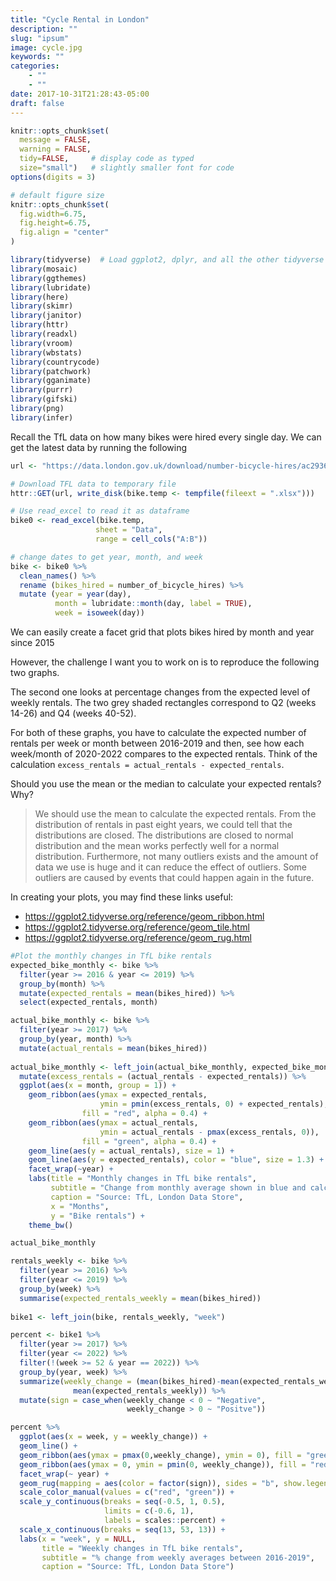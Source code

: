 ```yaml
---
title: "Cycle Rental in London"
description: ""
slug: "ipsum"
image: cycle.jpg
keywords: ""
categories: 
    - ""
    - ""
date: 2017-10-31T21:28:43-05:00
draft: false
---
```

```r
knitr::opts_chunk$set(
  message = FALSE, 
  warning = FALSE, 
  tidy=FALSE,     # display code as typed
  size="small")   # slightly smaller font for code
options(digits = 3)

# default figure size
knitr::opts_chunk$set(
  fig.width=6.75, 
  fig.height=6.75,
  fig.align = "center"
)
```

```r
library(tidyverse)  # Load ggplot2, dplyr, and all the other tidyverse packages
library(mosaic)
library(ggthemes)
library(lubridate)
library(here)
library(skimr)
library(janitor)
library(httr)
library(readxl)
library(vroom)
library(wbstats)
library(countrycode)
library(patchwork)
library(gganimate)
library(purrr)
library(gifski)
library(png)
library(infer)
```

Recall the TfL data on how many bikes were hired every single day. We
can get the latest data by running the following

```r
url <- "https://data.london.gov.uk/download/number-bicycle-hires/ac29363e-e0cb-47cc-a97a-e216d900a6b0/tfl-daily-cycle-hires.xlsx"

# Download TFL data to temporary file
httr::GET(url, write_disk(bike.temp <- tempfile(fileext = ".xlsx")))

# Use read_excel to read it as dataframe
bike0 <- read_excel(bike.temp,
                   sheet = "Data",
                   range = cell_cols("A:B"))

# change dates to get year, month, and week
bike <- bike0 %>% 
  clean_names() %>% 
  rename (bikes_hired = number_of_bicycle_hires) %>% 
  mutate (year = year(day),
          month = lubridate::month(day, label = TRUE),
          week = isoweek(day))
```

We can easily create a facet grid that plots bikes hired by month and
year since 2015

However, the challenge I want you to work on is to reproduce the
following two graphs.

The second one looks at percentage changes from the expected level of
weekly rentals. The two grey shaded rectangles correspond to Q2 (weeks
14-26) and Q4 (weeks 40-52).

For both of these graphs, you have to calculate the expected number of
rentals per week or month between 2016-2019 and then, see how each
week/month of 2020-2022 compares to the expected rentals. Think of the
calculation `excess_rentals = actual_rentals - expected_rentals`.

Should you use the mean or the median to calculate your expected
rentals? Why?

> We should use the mean to calculate the expected rentals. 
> From the distribution of rentals in past eight years, we could tell that the 
> distributions are closed. The distributions are closed to normal distribution 
> and the mean works perfectly well for a normal distribution. Furthermore, not 
> many outliers exists and the amount of data we use is huge and it can reduce 
> the effect of outliers. Some outliers are caused by events that could happen 
> again in the future. 

In creating your plots, you may find these links useful:

-   <https://ggplot2.tidyverse.org/reference/geom_ribbon.html>
-   <https://ggplot2.tidyverse.org/reference/geom_tile.html>
-   <https://ggplot2.tidyverse.org/reference/geom_rug.html>

```r
#Plot the monthly changes in TfL bike rentals
expected_bike_monthly <- bike %>%
  filter(year >= 2016 & year <= 2019) %>%
  group_by(month) %>%
  mutate(expected_rentals = mean(bikes_hired)) %>%
  select(expected_rentals, month)

actual_bike_monthly <- bike %>%
  filter(year >= 2017) %>%
  group_by(year, month) %>%
  mutate(actual_rentals = mean(bikes_hired))
  
actual_bike_monthly <- left_join(actual_bike_monthly, expected_bike_monthly, by = "month") %>%
  mutate(excess_rentals = (actual_rentals - expected_rentals)) %>%
  ggplot(aes(x = month, group = 1)) +
    geom_ribbon(aes(ymax = expected_rentals, 
                    ymin = pmin(excess_rentals, 0) + expected_rentals), 
                fill = "red", alpha = 0.4) +
    geom_ribbon(aes(ymax = actual_rentals, 
                    ymin = actual_rentals - pmax(excess_rentals, 0)),
                fill = "green", alpha = 0.4) +
    geom_line(aes(y = actual_rentals), size = 1) +
    geom_line(aes(y = expected_rentals), color = "blue", size = 1.3) +
    facet_wrap(~year) +
    labs(title = "Monthly changes in TfL bike rentals",
         subtitle = "Change from monthly average shown in blue and calculated between 2016-2019",
         caption = "Source: TfL, London Data Store",
         x = "Months",
         y = "Bike rentals") +
    theme_bw()

actual_bike_monthly
```
```r
rentals_weekly <- bike %>% 
  filter(year >= 2016) %>% 
  filter(year <= 2019) %>% 
  group_by(week) %>% 
  summarise(expected_rentals_weekly = mean(bikes_hired))
  
bike1 <- left_join(bike, rentals_weekly, "week")

percent <- bike1 %>% 
  filter(year >= 2017) %>% 
  filter(year <= 2022) %>% 
  filter(!(week >= 52 & year == 2022)) %>% 
  group_by(year, week) %>% 
  summarize(weekly_change = (mean(bikes_hired)-mean(expected_rentals_weekly))/
              mean(expected_rentals_weekly)) %>% 
  mutate(sign = case_when(weekly_change < 0 ~ "Negative",
                          weekly_change > 0 ~ "Positve"))

percent %>% 
  ggplot(aes(x = week, y = weekly_change)) +
  geom_line() +
  geom_ribbon(aes(ymax = pmax(0,weekly_change), ymin = 0), fill = "green", alpha = 0.2) +
  geom_ribbon(aes(ymax = 0, ymin = pmin(0, weekly_change)), fill = "red", alpha = 0.2) +
  facet_wrap(~ year) +
  geom_rug(mapping = aes(color = factor(sign)), sides = "b", show.legend = FALSE) +
  scale_color_manual(values = c("red", "green")) +
  scale_y_continuous(breaks = seq(-0.5, 1, 0.5),
                     limits = c(-0.6, 1),
                     labels = scales::percent) +
  scale_x_continuous(breaks = seq(13, 53, 13)) +
  labs(x = "week", y = NULL,
       title = "Weekly changes in TfL bike rentals",
       subtitle = "% change from weekly averages between 2016-2019",
       caption = "Source: TfL, London Data Store")
  
```
